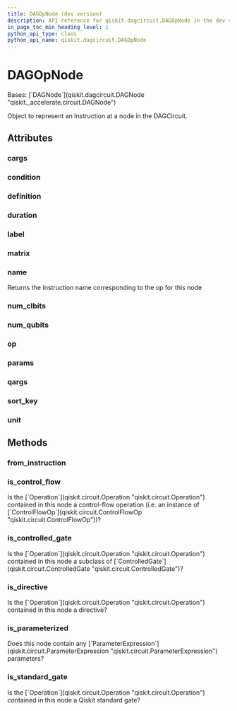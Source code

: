 ```yaml
---
title: DAGOpNode (dev version)
description: API reference for qiskit.dagcircuit.DAGOpNode in the dev version of qiskit
in_page_toc_min_heading_level: 1
python_api_type: class
python_api_name: qiskit.dagcircuit.DAGOpNode
---
```


# DAGOpNode

<Class id="qiskit.dagcircuit.DAGOpNode" isDedicatedPage={true} signature="qiskit.dagcircuit.DAGOpNode" modifiers="class">
  Bases: [`DAGNode`](qiskit.dagcircuit.DAGNode "qiskit._accelerate.circuit.DAGNode")

  Object to represent an Instruction at a node in the DAGCircuit.

  ## Attributes

  ### cargs

  <Attribute id="qiskit.dagcircuit.DAGOpNode.cargs" />

  ### condition

  <Attribute id="qiskit.dagcircuit.DAGOpNode.condition" />

  ### definition

  <Attribute id="qiskit.dagcircuit.DAGOpNode.definition" />

  ### duration

  <Attribute id="qiskit.dagcircuit.DAGOpNode.duration" />

  ### label

  <Attribute id="qiskit.dagcircuit.DAGOpNode.label" />

  ### matrix

  <Attribute id="qiskit.dagcircuit.DAGOpNode.matrix" />

  ### name

  <Attribute id="qiskit.dagcircuit.DAGOpNode.name">
    Returns the Instruction name corresponding to the op for this node
  </Attribute>

  ### num\_clbits

  <Attribute id="qiskit.dagcircuit.DAGOpNode.num_clbits" />

  ### num\_qubits

  <Attribute id="qiskit.dagcircuit.DAGOpNode.num_qubits" />

  ### op

  <Attribute id="qiskit.dagcircuit.DAGOpNode.op" />

  ### params

  <Attribute id="qiskit.dagcircuit.DAGOpNode.params" />

  ### qargs

  <Attribute id="qiskit.dagcircuit.DAGOpNode.qargs" />

  ### sort\_key

  <Attribute id="qiskit.dagcircuit.DAGOpNode.sort_key" />

  ### unit

  <Attribute id="qiskit.dagcircuit.DAGOpNode.unit" />

  ## Methods

  ### from\_instruction

  <Function id="qiskit.dagcircuit.DAGOpNode.from_instruction" signature="from_instruction(instruction, /, *, deepcopy=False)" modifiers="static" />

  ### is\_control\_flow

  <Function id="qiskit.dagcircuit.DAGOpNode.is_control_flow" signature="is_control_flow()">
    Is the [`Operation`](qiskit.circuit.Operation "qiskit.circuit.Operation") contained in this node a control-flow operation (i.e. an instance of [`ControlFlowOp`](qiskit.circuit.ControlFlowOp "qiskit.circuit.ControlFlowOp"))?
  </Function>

  ### is\_controlled\_gate

  <Function id="qiskit.dagcircuit.DAGOpNode.is_controlled_gate" signature="is_controlled_gate()">
    Is the [`Operation`](qiskit.circuit.Operation "qiskit.circuit.Operation") contained in this node a subclass of [`ControlledGate`](qiskit.circuit.ControlledGate "qiskit.circuit.ControlledGate")?
  </Function>

  ### is\_directive

  <Function id="qiskit.dagcircuit.DAGOpNode.is_directive" signature="is_directive()">
    Is the [`Operation`](qiskit.circuit.Operation "qiskit.circuit.Operation") contained in this node a directive?
  </Function>

  ### is\_parameterized

  <Function id="qiskit.dagcircuit.DAGOpNode.is_parameterized" signature="is_parameterized()">
    Does this node contain any [`ParameterExpression`](qiskit.circuit.ParameterExpression "qiskit.circuit.ParameterExpression") parameters?
  </Function>

  ### is\_standard\_gate

  <Function id="qiskit.dagcircuit.DAGOpNode.is_standard_gate" signature="is_standard_gate()">
    Is the [`Operation`](qiskit.circuit.Operation "qiskit.circuit.Operation") contained in this node a Qiskit standard gate?
  </Function>
</Class>

